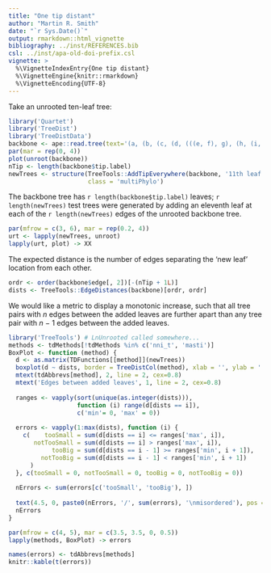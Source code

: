 ```yaml
---
title: "One tip distant"
author: "Martin R. Smith"
date: "`r Sys.Date()`"
output: rmarkdown::html_vignette
bibliography: ../inst/REFERENCES.bib
csl: ../inst/apa-old-doi-prefix.csl
vignette: >
  %\VignetteIndexEntry{One tip distant}
  %\VignetteEngine{knitr::rmarkdown}
  %\VignetteEncoding{UTF-8}
---
```


Take an unrooted ten-leaf tree:
```R
library('Quartet')
library('TreeDist')
library('TreeDistData')
backbone <- ape::read.tree(text='(a, (b, (c, (d, (((e, f), g), (h, (i, j)))))));')
par(mar = rep(0, 4))
plot(unroot(backbone))
nTip <- length(backbone$tip.label)
newTrees <- structure(TreeTools::AddTipEverywhere(backbone, '11th leaf'),
                      class = 'multiPhylo')
```

The backbone tree has `r length(backbone$tip.label)` leaves;
`r length(newTrees)` test trees were generated by adding an eleventh leaf at
each of the `r length(newTrees)` edges of the unrooted backbone tree.

```r
par(mfrow = c(3, 6), mar = rep(0.2, 4))
urt <- lapply(newTrees, unroot)
lapply(urt, plot) -> XX
```

The expected distance is the number of edges separating the 'new leaf'
location from each other.

```r
ordr <- order(backbone$edge[, 2])[-(nTip + 1L)]
dists <- TreeTools::EdgeDistances(backbone)[ordr, ordr]
```

We would like a metric to display a monotonic increase, such that all tree pairs
with _n_ edges between the added leaves are further apart than any tree pair
with _n_ &minus; 1 edges between the added leaves.

```r
library('TreeTools') # LnUnrooted called somewhere...
methods <- tdMethods[!tdMethods %in% c('nni_t', 'masti')]
BoxPlot <- function (method) {
  d <- as.matrix(TDFunctions[[method]](newTrees))
  boxplot(d ~ dists, border = TreeDistCol(method), xlab = '', ylab = '')
  mtext(tdAbbrevs[method], 2, line = 2, cex=0.8)
  mtext('Edges between added leaves', 1, line = 2, cex=0.8)
  
  ranges <- vapply(sort(unique(as.integer(dists))),
                   function (i) range(d[dists == i]),
                   c('min'= 0, 'max' = 0))
  
  errors <- vapply(1:max(dists), function (i) {
    c(    tooSmall = sum(d[dists == i] <= ranges['max', i]),
       notTooSmall = sum(d[dists == i] > ranges['max', i]),
            tooBig = sum(d[dists == i - 1] >= ranges['min', i + 1]),
         notTooBig = sum(d[dists == i - 1] < ranges['min', i + 1])
      )
  }, c(tooSmall = 0, notTooSmall = 0, tooBig = 0, notTooBig = 0))
  
  nErrors <- sum(errors[c('tooSmall', 'tooBig'), ])
  
  text(4.5, 0, paste0(nErrors, '/', sum(errors), '\nmisordered'), pos = 3)
  nErrors
}

par(mfrow = c(4, 5), mar = c(3.5, 3.5, 0, 0.5))
lapply(methods, BoxPlot) -> errors
```

```r
names(errors) <- tdAbbrevs[methods]
knitr::kable(t(errors))
```
